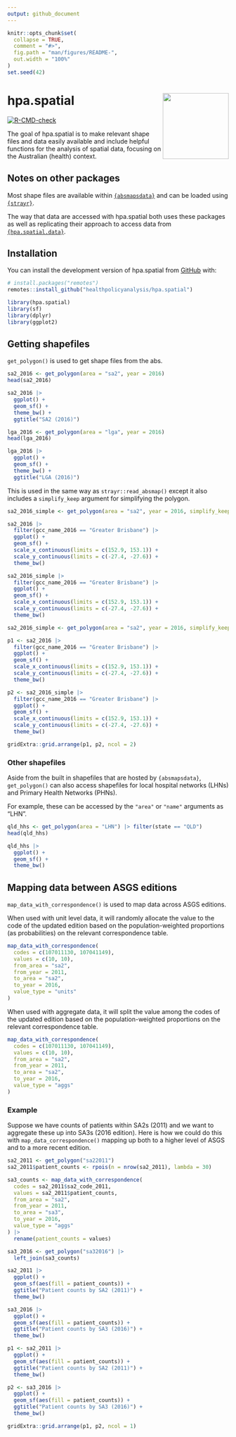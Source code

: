 ```yaml
---
output: github_document
---
```


<!-- README.md is generated from README.Rmd. Please edit that file -->

```r
knitr::opts_chunk$set(
  collapse = TRUE,
  comment = "#>",
  fig.path = "man/figures/README-",
  out.width = "100%"
)
set.seed(42)
```

# hpa.spatial <a href='https://healthpolicyanalysis.github.io/hpa.spatial/'><img src='man/figures/hex.png' align="right" style="height:150px"/></a>

<!-- badges: start -->
[![R-CMD-check](https://github.com/healthpolicyanalysis/hpa.spatial/actions/workflows/R-CMD-check.yaml/badge.svg)](https://github.com/healthpolicyanalysis/hpa.spatial/actions/workflows/R-CMD-check.yaml)
<!-- badges: end -->

The goal of hpa.spatial is to make relevant shape files and data easily available and include helpful functions for the analysis of spatial data, focusing on the Australian (health) context.

## Notes on other packages

Most shape files are available within [`{absmapsdata}`](https://github.com/wfmackey/absmapsdata) and can be loaded using [`{strayr}`](https://github.com/runapp-aus/strayr).

The way that data are accessed with hpa.spatial both uses these packages as well as replicating their approach to access data from [`{hpa.spatial.data}`](https://github.com/healthpolicyanalysis/hpa.spatial.data).


## Installation

You can install the development version of hpa.spatial from [GitHub](https://github.com/) with:

``` r
# install.packages("remotes")
remotes::install_github("healthpolicyanalysis/hpa.spatial")
```

```r
library(hpa.spatial)
library(sf)
library(dplyr)
library(ggplot2)
```

## Getting shapefiles

`get_polygon()` is used to get shape files from the abs.

```r
sa2_2016 <- get_polygon(area = "sa2", year = 2016)
head(sa2_2016)

sa2_2016 |>
  ggplot() +
  geom_sf() +
  theme_bw() +
  ggtitle("SA2 (2016)")

lga_2016 <- get_polygon(area = "lga", year = 2016)
head(lga_2016)

lga_2016 |>
  ggplot() +
  geom_sf() +
  theme_bw() +
  ggtitle("LGA (2016)")
```

This is used in the same way as `strayr::read_absmap()` except it also includes a `simplify_keep` argument for simplifying the polygon.

```r
sa2_2016_simple <- get_polygon(area = "sa2", year = 2016, simplify_keep = 0.1)

sa2_2016 |>
  filter(gcc_name_2016 == "Greater Brisbane") |>
  ggplot() +
  geom_sf() +
  scale_x_continuous(limits = c(152.9, 153.1)) +
  scale_y_continuous(limits = c(-27.4, -27.6)) +
  theme_bw()

sa2_2016_simple |>
  filter(gcc_name_2016 == "Greater Brisbane") |>
  ggplot() +
  geom_sf() +
  scale_x_continuous(limits = c(152.9, 153.1)) +
  scale_y_continuous(limits = c(-27.4, -27.6)) +
  theme_bw()
```


```r
sa2_2016_simple <- get_polygon(area = "sa2", year = 2016, simplify_keep = 0.1)

p1 <- sa2_2016 |>
  filter(gcc_name_2016 == "Greater Brisbane") |>
  ggplot() +
  geom_sf() +
  scale_x_continuous(limits = c(152.9, 153.1)) +
  scale_y_continuous(limits = c(-27.4, -27.6)) +
  theme_bw()

p2 <- sa2_2016_simple |>
  filter(gcc_name_2016 == "Greater Brisbane") |>
  ggplot() +
  geom_sf() +
  scale_x_continuous(limits = c(152.9, 153.1)) +
  scale_y_continuous(limits = c(-27.4, -27.6)) +
  theme_bw()

gridExtra::grid.arrange(p1, p2, ncol = 2)
```

### Other shapefiles

Aside from the built in shapefiles that are hosted by `{absmapsdata}`, `get_polygon()` can also access shapefiles for local hospital networks (LHNs) and Primary Health Networks (PHNs).

For example, these can be accessed by the `"area"` or `"name"` arguments as "LHN".

```r
qld_hhs <- get_polygon(area = "LHN") |> filter(state == "QLD")
head(qld_hhs)

qld_hhs |>
  ggplot() +
  geom_sf() +
  theme_bw()
```


## Mapping data between ASGS editions

`map_data_with_correspondence()` is used to map data across ASGS editions.

When used with unit level data, it will randomly allocate the value to the code of the updated edition based on the population-weighted proportions (as probabilities) on the relevant correspondence table.

```r
map_data_with_correspondence(
  codes = c(107011130, 107041149),
  values = c(10, 10),
  from_area = "sa2",
  from_year = 2011,
  to_area = "sa2",
  to_year = 2016,
  value_type = "units"
)
```

When used with aggregate data, it will split the value among the codes of the updated edition based on the population-weighted proportions on the relevant correspondence table.

```r
map_data_with_correspondence(
  codes = c(107011130, 107041149),
  values = c(10, 10),
  from_area = "sa2",
  from_year = 2011,
  to_area = "sa2",
  to_year = 2016,
  value_type = "aggs"
)
```

### Example

Suppose we have counts of patients within SA2s (2011) and we want to aggregate these up into SA3s (2016 edition). Here is how we could do this with `map_data_correspondence()` mapping up both to a higher level of ASGS and to a more recent edition.

```r
sa2_2011 <- get_polygon("sa22011")
sa2_2011$patient_counts <- rpois(n = nrow(sa2_2011), lambda = 30)

sa3_counts <- map_data_with_correspondence(
  codes = sa2_2011$sa2_code_2011,
  values = sa2_2011$patient_counts,
  from_area = "sa2",
  from_year = 2011,
  to_area = "sa3",
  to_year = 2016,
  value_type = "aggs"
) |>
  rename(patient_counts = values)

sa3_2016 <- get_polygon("sa32016") |>
  left_join(sa3_counts)
```

```r
sa2_2011 |>
  ggplot() +
  geom_sf(aes(fill = patient_counts)) +
  ggtitle("Patient counts by SA2 (2011)") + 
  theme_bw()

sa3_2016 |>
  ggplot() +
  geom_sf(aes(fill = patient_counts)) +
  ggtitle("Patient counts by SA3 (2016)") + 
  theme_bw()
```

```r
p1 <- sa2_2011 |>
  ggplot() +
  geom_sf(aes(fill = patient_counts)) +
  ggtitle("Patient counts by SA2 (2011)") + 
  theme_bw()

p2 <- sa3_2016 |>
  ggplot() +
  geom_sf(aes(fill = patient_counts)) +
  ggtitle("Patient counts by SA3 (2016)") + 
  theme_bw()

gridExtra::grid.arrange(p1, p2, ncol = 1)
```

